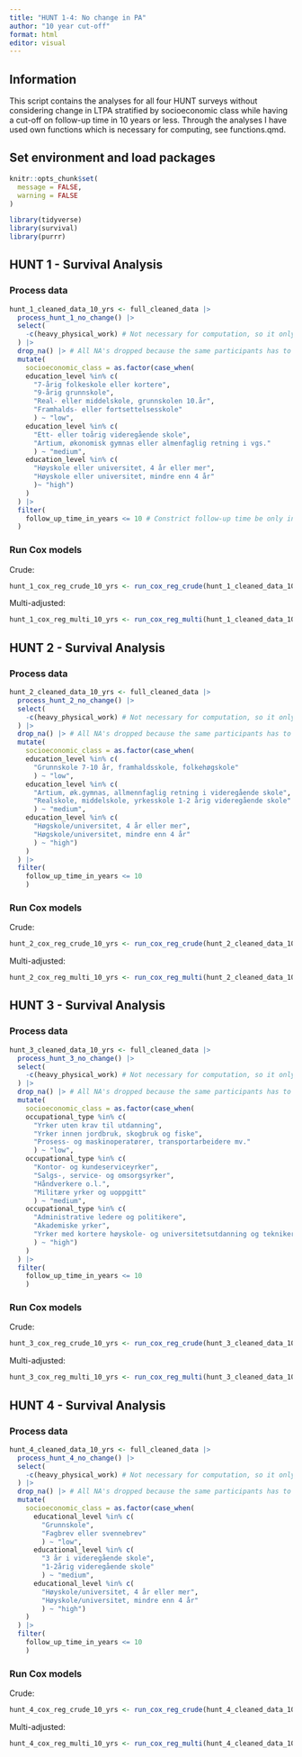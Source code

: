 ```yaml
---
title: "HUNT 1-4: No change in PA"
author: "10 year cut-off"
format: html
editor: visual
---
```


## Information

This script contains the analyses for all four HUNT surveys without considering change in LTPA stratified by socioeconomic class while having a cut-off on follow-up time in 10 years or less. Through the analyses I have used own functions which is necessary for computing, see functions.qmd.

## Set environment and load packages

```r

knitr::opts_chunk$set(
  message = FALSE,
  warning = FALSE
)
```

```r
library(tidyverse)
library(survival)
library(purrr)
```

## HUNT 1 - Survival Analysis

### Process data

```r

hunt_1_cleaned_data_10_yrs <- full_cleaned_data |> 
  process_hunt_1_no_change() |>
  select(
    -c(heavy_physical_work) # Not necessary for computation, so it only limits statistical power. Therefore, removed
  ) |> 
  drop_na() |> # All NA's dropped because the same participants has to be included in the crude and multi-adjusted model
  mutate(
    socioeconomic_class = as.factor(case_when(
    education_level %in% c(
      "7-årig folkeskole eller kortere",
      "9-årig grunnskole", 
      "Real- eller middelskole, grunnskolen 10.år",
      "Framhalds- eller fortsettelsesskole"
      ) ~ "low",
    education_level %in% c(
      "Ett- eller toårig videregående skole",
      "Artium, økonomisk gymnas eller almenfaglig retning i vgs."
      ) ~ "medium",
    education_level %in% c(
      "Høyskole eller universitet, 4 år eller mer", 
      "Høyskole eller universitet, mindre enn 4 år"
      )~ "high")
    )
  ) |> 
  filter(
    follow_up_time_in_years <= 10 # Constrict follow-up time be only in 10 years
  )
```

### Run Cox models

Crude:

```r

hunt_1_cox_reg_crude_10_yrs <- run_cox_reg_crude(hunt_1_cleaned_data_10_yrs, strata = socioeconomic_class)
```

Multi-adjusted:

```r

hunt_1_cox_reg_multi_10_yrs <- run_cox_reg_multi(hunt_1_cleaned_data_10_yrs, strata = socioeconomic_class)
```

## HUNT 2 - Survival Analysis

### Process data

```r

hunt_2_cleaned_data_10_yrs <- full_cleaned_data |> 
  process_hunt_2_no_change() |> 
  select(
    -c(heavy_physical_work) # Not necessary for computation, so it only limits statistical power. Therefore, removed
  ) |>
  drop_na() |> # All NA's dropped because the same participants has to be included in the crude and multi-adjusted model
  mutate(
    socioeconomic_class = as.factor(case_when(
    education_level %in% c(
      "Grunnskole 7-10 år, framhaldsskole, folkehøgskole"
      ) ~ "low",
    education_level %in% c(
      "Artium, øk.gymnas, allmennfaglig retning i videregående skole", 
      "Realskole, middelskole, yrkesskole 1-2 årig videregående skole"
      ) ~ "medium",
    education_level %in% c(
      "Høgskole/universitet, 4 år eller mer", 
      "Høgskole/universitet, mindre enn 4 år"
      ) ~ "high")
    )
  ) |> 
  filter(
    follow_up_time_in_years <= 10
    )
```

### Run Cox models

Crude:

```r

hunt_2_cox_reg_crude_10_yrs <- run_cox_reg_crude(hunt_2_cleaned_data_10_yrs, strata = socioeconomic_class)
```

Multi-adjusted:

```r

hunt_2_cox_reg_multi_10_yrs <- run_cox_reg_multi(hunt_2_cleaned_data_10_yrs, strata = socioeconomic_class)
```

## HUNT 3 - Survival Analysis

### Process data

```r

hunt_3_cleaned_data_10_yrs <- full_cleaned_data |> 
  process_hunt_3_no_change() |> 
  select(
    -c(heavy_physical_work) # Not necessary for computation, so it only limits statistical power. Therefore, removed
  ) |>
  drop_na() |> # All NA's dropped because the same participants has to be included in the crude and multi-adjusted model
  mutate(
    socioeconomic_class = as.factor(case_when(
    occupational_type %in% c(
      "Yrker uten krav til utdanning", 
      "Yrker innen jordbruk, skogbruk og fiske",
      "Prosess- og maskinoperatører, transportarbeidere mv."
      ) ~ "low",
    occupational_type %in% c(
      "Kontor- og kundeserviceyrker", 
      "Salgs-, service- og omsorgsyrker", 
      "Håndverkere o.l.", 
      "Militære yrker og uoppgitt"
      ) ~ "medium",
    occupational_type %in% c(
      "Administrative ledere og politikere", 
      "Akademiske yrker", 
      "Yrker med kortere høyskole- og universitetsutdanning og teknikere"
      ) ~ "high")
    )
  ) |> 
  filter(
    follow_up_time_in_years <= 10
    )
```

### Run Cox models

Crude:

```r

hunt_3_cox_reg_crude_10_yrs <- run_cox_reg_crude(hunt_3_cleaned_data_10_yrs, strata = socioeconomic_class)
```

Multi-adjusted:

```r

hunt_3_cox_reg_multi_10_yrs <- run_cox_reg_multi(hunt_3_cleaned_data_10_yrs, strata = socioeconomic_class)
```

## HUNT 4 - Survival Analysis

### Process data

```r

hunt_4_cleaned_data_10_yrs <- full_cleaned_data |> 
  process_hunt_4_no_change() |> 
  select(
    -c(heavy_physical_work) # Not necessary for computation, so it only limits statistical power. Therefore, removed
  ) |>
  drop_na() |> # All NA's dropped because the same participants has to be included in the crude and multi-adjusted model
  mutate(
    socioeconomic_class = as.factor(case_when(
      educational_level %in% c(
        "Grunnskole", 
        "Fagbrev eller svennebrev"
        ) ~ "low",
      educational_level %in% c(
        "3 år i videregående skole", 
        "1-2årig videregående skole"
        ) ~ "medium",
      educational_level %in% c(
        "Høyskole/universitet, 4 år eller mer", 
        "Høyskole/universitet, mindre enn 4 år"
        ) ~ "high")
    )
  ) |> 
  filter(
    follow_up_time_in_years <= 10
    )
```

### Run Cox models

Crude:

```r

hunt_4_cox_reg_crude_10_yrs <- run_cox_reg_crude(hunt_4_cleaned_data_10_yrs, strata = socioeconomic_class)
```

Multi-adjusted:

```r

hunt_4_cox_reg_multi_10_yrs <- run_cox_reg_multi(hunt_4_cleaned_data_10_yrs, strata = socioeconomic_class)
```
